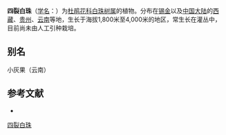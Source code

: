 {{Speciesbox
| name = 四裂白珠
| status = 
| status_system = 
| image =
| genus = Gaultheria
| species =  tetramera
| authority = W. W. Smith
}}

'''四裂白珠'''（[[学名|学名]]：{{lang|la|''Gaultheria tetramera''}}）为[[杜鹃花科|杜鹃花科]][[白珠树属|白珠树属]]的植物。分布在[[锡金|锡金]]以及[[中国大陆|中国大陆]]的[[西藏|西藏]]、[[贵州|贵州]]、[[云南|云南]]等地，生长于海拔1,800米至4,000米的地区，常生长在灌丛中，目前尚未由人工引种栽培。

== 别名 ==
小灰果（云南）

== 参考文献 ==
<div class="references-small">
* {{cite web| url =http://www.bioinfo.cn/db05/KmzwSpecies.php?action=view&id=23028| title =四裂白珠| work =《中国高等植物数据库全库》| publisher =中国科学院微生物研究所| author =昆明植物研究所| accessdate =2009-02-25| deadurl =yes| archiveurl =https://web.archive.org/web/20160305045152/http://www.bioinfo.cn/db05/KmzwSpecies.php?action=view&id=23028| archivedate =2016-03-05}}
</div>
{{Taxonbar|from=Q10925322}}

[[Category:白珠树属|四裂白珠]]


{{植物小作品}}